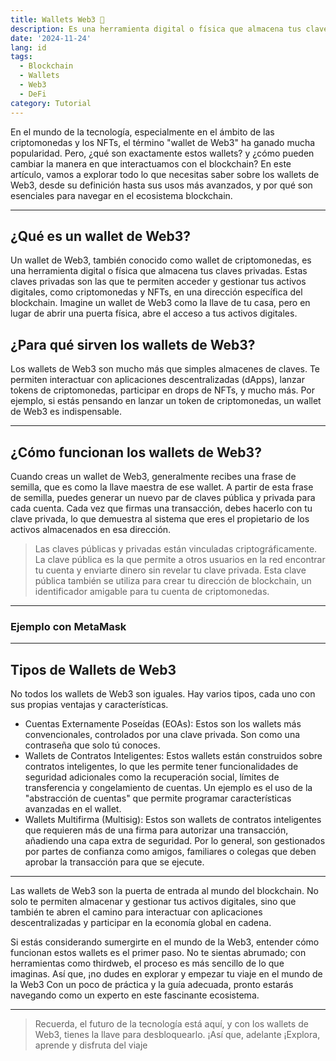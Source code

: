 ```yaml
---
title: Wallets Web3 🧧
description: Es una herramienta digital o física que almacena tus claves privadas.
date: '2024-11-24'
lang: id
tags:
  - Blockchain
  - Wallets
  - Web3
  - DeFi
category: Tutorial
---
```



En el mundo de la tecnología, especialmente en el ámbito de las criptomonedas y los NFTs, el término "wallet de Web3" 
ha ganado mucha popularidad. Pero, ¿qué son exactamente estos wallets? y ¿cómo pueden cambiar la manera en que interactuamos 
con el blockchain? En este artículo, vamos a explorar todo lo que necesitas saber sobre los wallets de Web3, desde su definición 
hasta sus usos más avanzados, y por qué son esenciales para navegar en el ecosistema blockchain. 


---

## ¿Qué es un wallet de Web3?

Un wallet de Web3, también conocido como wallet de criptomonedas, es una herramienta digital o física que almacena tus claves privadas. 
Estas claves privadas son las que te permiten acceder y gestionar tus activos digitales, como criptomonedas y NFTs, en una dirección 
específica del blockchain. Imagine un wallet de Web3 como la llave de tu casa, pero en lugar de abrir una puerta física, abre el acceso 
a tus activos digitales.

## ¿Para qué sirven los wallets de Web3?

Los wallets de Web3 son mucho más que simples almacenes de claves. Te permiten interactuar con aplicaciones descentralizadas (dApps), 
lanzar tokens de criptomonedas, participar en drops de NFTs, y mucho más. Por ejemplo, si estás pensando en lanzar un token de 
criptomonedas, un wallet de Web3 es indispensable.

---

## ¿Cómo funcionan los wallets de Web3?

Cuando creas un wallet de Web3, generalmente recibes una frase de semilla, que es como la llave maestra de ese wallet. 
A partir de esta frase de semilla, puedes generar un nuevo par de claves pública y privada para cada cuenta. Cada vez que 
firmas una transacción, debes hacerlo con tu clave privada, lo que demuestra al sistema que eres el propietario de los activos 
almacenados en esa dirección.

> Las claves públicas y privadas están vinculadas criptográficamente. La clave pública es la que permite a otros usuarios en 
la red encontrar tu cuenta y enviarte dinero sin revelar tu clave privada. Esta clave pública también se utiliza para crear tu 
dirección de blockchain, un identificador amigable para tu cuenta de criptomonedas.

---

### Ejemplo con MetaMask

<YouTube videoId="nwREh8SnxLk" />

---

## Tipos de Wallets de Web3

No todos los wallets de Web3 son iguales. Hay varios tipos, cada uno con sus propias ventajas y características.

- Cuentas Externamente Poseídas (EOAs): Estos son los wallets más convencionales, controlados por una clave privada. Son como una contraseña que solo tú conoces.
- Wallets de Contratos Inteligentes: Estos wallets están construidos sobre contratos inteligentes, lo que les permite tener funcionalidades de seguridad adicionales como la recuperación social, límites de transferencia y congelamiento de cuentas. Un ejemplo es el uso de la "abstracción de cuentas" que permite programar características avanzadas en el wallet.
- Wallets Multifirma (Multisig): Estos son wallets de contratos inteligentes que requieren más de una firma para autorizar una transacción, añadiendo una capa extra de seguridad. Por lo general, son gestionados por partes de confianza como amigos, familiares o colegas que deben aprobar la transacción para que se ejecute.

---

Las wallets de Web3 son la puerta de entrada al mundo del blockchain. No solo te permiten almacenar y gestionar tus activos digitales, 
sino que también te abren el camino para interactuar con aplicaciones descentralizadas y participar en la economía global en cadena.

Si estás considerando sumergirte en el mundo de la Web3, entender cómo funcionan estos wallets es el primer paso. 
No te sientas abrumado; con herramientas como thirdweb, el proceso es más sencillo de lo que imaginas. Así que, 
¡no dudes en explorar y empezar tu viaje en el mundo de la Web3 Con un poco de práctica y la guía adecuada, pronto estarás 
navegando como un experto en este fascinante ecosistema.

---

> Recuerda, el futuro de la tecnología está aquí, y con los wallets de Web3, tienes la llave para desbloquearlo. ¡Así que, adelante ¡Explora, aprende y disfruta del viaje
